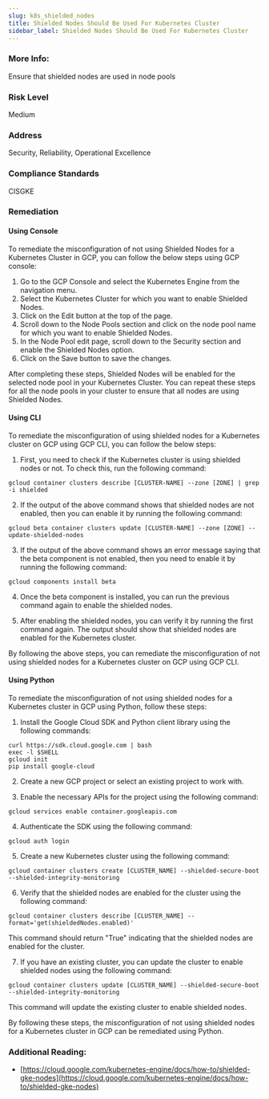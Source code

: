 ```yaml
---
slug: k8s_shielded_nodes
title: Shielded Nodes Should Be Used For Kubernetes Cluster
sidebar_label: Shielded Nodes Should Be Used For Kubernetes Cluster
---
```


### More Info:

Ensure that shielded nodes are used in node pools

### Risk Level

Medium

### Address

Security, Reliability, Operational Excellence

### Compliance Standards

CISGKE

### Remediation

#### Using Console

To remediate the misconfiguration of not using Shielded Nodes for a Kubernetes Cluster in GCP, you can follow the below steps using GCP console:

1. Go to the GCP Console and select the Kubernetes Engine from the navigation menu.
2. Select the Kubernetes Cluster for which you want to enable Shielded Nodes.
3. Click on the Edit button at the top of the page.
4. Scroll down to the Node Pools section and click on the node pool name for which you want to enable Shielded Nodes.
5. In the Node Pool edit page, scroll down to the Security section and enable the Shielded Nodes option.
6. Click on the Save button to save the changes.

After completing these steps, Shielded Nodes will be enabled for the selected node pool in your Kubernetes Cluster. You can repeat these steps for all the node pools in your cluster to ensure that all nodes are using Shielded Nodes.

#### Using CLI

To remediate the misconfiguration of using shielded nodes for a Kubernetes cluster on GCP using GCP CLI, you can follow the below steps:

1. First, you need to check if the Kubernetes cluster is using shielded nodes or not. To check this, run the following command:

```
gcloud container clusters describe [CLUSTER-NAME] --zone [ZONE] | grep -i shielded
```

2. If the output of the above command shows that shielded nodes are not enabled, then you can enable it by running the following command:

```
gcloud beta container clusters update [CLUSTER-NAME] --zone [ZONE] --update-shielded-nodes
```

3. If the output of the above command shows an error message saying that the beta component is not enabled, then you need to enable it by running the following command:

```
gcloud components install beta
```

4. Once the beta component is installed, you can run the previous command again to enable the shielded nodes.

5. After enabling the shielded nodes, you can verify it by running the first command again. The output should show that shielded nodes are enabled for the Kubernetes cluster.

By following the above steps, you can remediate the misconfiguration of not using shielded nodes for a Kubernetes cluster on GCP using GCP CLI.

#### Using Python

To remediate the misconfiguration of not using shielded nodes for a Kubernetes cluster in GCP using Python, follow these steps:

1. Install the Google Cloud SDK and Python client library using the following commands:

```
curl https://sdk.cloud.google.com | bash
exec -l $SHELL
gcloud init
pip install google-cloud
```

2. Create a new GCP project or select an existing project to work with.

3. Enable the necessary APIs for the project using the following command:

```
gcloud services enable container.googleapis.com
```

4. Authenticate the SDK using the following command:

```
gcloud auth login
```

5. Create a new Kubernetes cluster using the following command:

```
gcloud container clusters create [CLUSTER_NAME] --shielded-secure-boot --shielded-integrity-monitoring
```

6. Verify that the shielded nodes are enabled for the cluster using the following command:

```
gcloud container clusters describe [CLUSTER_NAME] --format='get(shieldedNodes.enabled)'
```

This command should return "True" indicating that the shielded nodes are enabled for the cluster.

7. If you have an existing cluster, you can update the cluster to enable shielded nodes using the following command:

```
gcloud container clusters update [CLUSTER_NAME] --shielded-secure-boot --shielded-integrity-monitoring
```

This command will update the existing cluster to enable shielded nodes.

By following these steps, the misconfiguration of not using shielded nodes for a Kubernetes cluster in GCP can be remediated using Python.


### Additional Reading:

- [https://cloud.google.com/kubernetes-engine/docs/how-to/shielded-gke-nodes](https://cloud.google.com/kubernetes-engine/docs/how-to/shielded-gke-nodes) 

